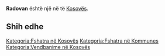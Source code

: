 {{Fshat në Kosovës
 | Emri                = Radovan
| srp_N_name = Radovan
| srp_N_FULL_NAME_RO = Radovan
| srp_N_FULL_NAME_ND_RO = Radovan
| srp_N_SORT_NAME_RG = RADOVAN
| srp_N_FULL_NAME_RG = Radovan
| srp_N_FULL_NAME_ND_RG = Radovan

 | Emri (Rasa dhanore) = 
 | Figura              = 
 | Shteti              = Kosovo
 | Komuna              = 
 | Kodi postar         = 
 | Sipërfaqja          = 

 | Popullsia           = 

 | Regj. i popullsisë  = 
 | Dend. e popullsisë  = 
 | Faqja zyrtare       = 
 <!--- Koordinatat ----> 
 | Gjerësia            = 42.983209
 | Gjatësia            = 21.068262
 | Lartësia            = 
}}
'''Radovan''' është një [[]] në [[]] të [[Kosovës]].

<!-- == Gjeografia == -->
<!-- == Historia == -->
<!-- == Demografia == -->
== Shih edhe ==
{{Komuna }}
{{Kosovo-Administrata-Cung}}

[[Kategoria:Fshatra në Kosovës]]
[[Kategoria:Fshatra në Kommunes ]]
[[Kategoria:Vendbanime në Kosovës]]